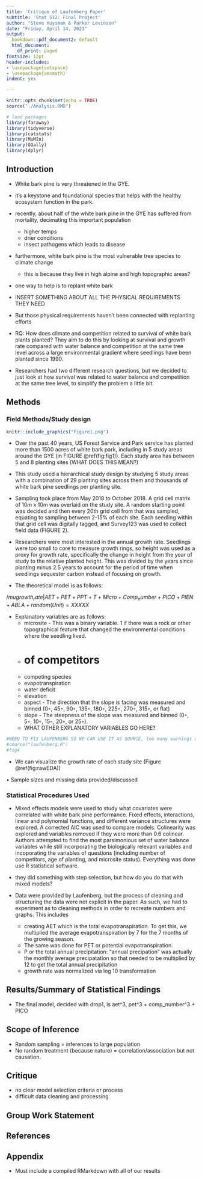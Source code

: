 ```yaml
---
title: 'Critique of Laufenberg Paper'
subtitle: 'Stat 512: Final Project'
author: "Steve Huysman & Parker Levinson"
date: "Friday, April 14, 2023"
output:
  bookdown::pdf_document2: default
  html_document:
    df_print: paged
fontsize: 12pt
header-includes:
- \usepackage{setspace}
- \usepackage{amsmath}
indent: yes

---
```

```r
knitr::opts_chunk$set(echo = TRUE)
source("./Analysis.RMD")
```


```r
# load packages
library(faraway)
library(tidyverse)
library(catstats)
library(MuMIn)
library(GGally)
library(dplyr)
```


\doublespacing

## Introduction
- White bark pine is very threatened in the GYE. 
- it's a keystone and foundational species that helps with the healthy ecosystem function in the park. 
- recently, about half of the white bark pine in the GYE has suffered from mortality, decimating this important population
  - higher temps
  - drier conditions 
  - insect pathogens which leads to disease
- furthermore, white bark pine is the most vulnerable tree species to climate change
  - this is because they live in high alpine and high topographic areas?
- one way to help is to replant white bark
- INSERT SOMETHING ABOUT ALL THE PHYSICAL REQUIREMENTS THEY NEED
- But those physical requirements haven't been connected with replanting efforts
- RQ: How does climate and competition related to survival of white bark plants planted? They aim to do this by looking at survival and growth rate compared with water balance and competition at the same tree level across a large environmental gradient where seedlings have been planted since 1990.

- Researchers had two different research questions, but we decided to just look at how survival was related to water balance and competition at the same tree level, to simplify the problem a little bit. 

## Methods

### Field Methods/Study design 


```r
knitr::include_graphics("Figure1.png")
```

- Over the past 40 years, US Forest Service and Park service has planted more than 1500 acres of white bark park, including in 5 study areas around the GYE (in FIGURE \@ref(fig:fig1)). Each study area has between 5 and 8 planting sites (WHAT DOES THIS MEAN?)

- This study used a hierarchical study design by studying 5 study areas with a combination of 29 planting sites across them and thousands of white bark pine seedlings per planting site. 
- Sampling took place from May 2018 to October 2018. A grid cell matrix of 10m x 10m was overlaid on the study site. A random starting point was decided and then every 20th grid cell from that was sampled, equating to sampling between 2-15% of each site. Each seedling within that grid cell was digitally tagged, and Survey123 was used to collect field data (FIGURE 2). 

- Researchers were most interested in the annual growth rate. Seedlings were too small to core to measure growth rings, so height was used as a proxy for growth rate, specifically the change in height from the year of study to the relative planted height. This was divided by the years since planting minus 2.5 years to account for the period of time when seedlings sequester carbon instead of focusing on growth. 

- The theoretical model is as follows: 

$/mu{growth_rate | AET + PET + PPT + T + Micro + Comp_number + PICO + PIEN + ABLA + random (Unit)} = XXXXX$

- Explanatory variables are as follows: 
  - microsite - This was a binary variable. 1 if there was a rock or other topographical feature that changed the environmental conditions where the seedling lived.
  - # of competitors
  - competing species
  - evapotranspiration 
  - water deficit 
  - elevation
  - aspect - The direction that the slope is facing was measured and binned (0◦, 45◦, 90◦, 135◦, 180◦, 225◦, 270◦, 315◦, or flat)
  - slope - The steepness of the slope was measured and binned (0◦, 5◦, 10◦, 15◦, 20◦, or 25◦). 
  - WHAT OTHER EXPLANATORY VARIABLES GO HERE?
  
```r
#NEED TO FIX LAUFENBERG SO WE CAN USE IT AS SOURCE, too many warnings and stuff. or we can create a different source document - PL
#source("laufenberg.R")
#fig4
```
- We can visualize the growth rate of each study site (Figure \@ref(fig:rawEDA))  

• Sample sizes and missing data provided/discussed

### Statistical Procedures Used
- Mixed effects models were used to study what covariates were correlated with white bark pine performance. Fixed effects, interactions, linear and polynomial functions, and different variance structures were explored. A corrected AIC was used to compare models. Colinearity was explored and variables removed if they were more than 0.6 colinear. Authors attempted to find the most parsimonious set of water balance variables while still incorporating the biologically relevant variables and incoporating the variables of questions (including number of competitors, age of planting, and microsite status). Everything was done use R statistical software. 

- they did something with step selection, but how do you do that with mixed models? 

- Data were provided by Laufenberg, but the process of cleaning and structuring the data were not explicit in the paper. As such, we had to experiment as to cleaning methods in order to recreate numbers and graphs. This includes 
  - creating AET which is the total evapotranspiration. To get this, we multiplied the average evapotranspiration by 7 for the 7 months of the growing season.  
  - The same was done for PET or potential evapotranspiration. 
  - P or the total annual precipitation: "annual precipation" was actually the monthly average precipatation so that needed to be multiplied by 12 to get the total annual precipitation
  - growth rate was normalized via log 10 transformation


## Results/Summary of Statistical Findings

- The final model, decided with drop1, is aet^3, pet^3 + comp_number^3 + PICO

## Scope of Inference
- Random sampling = inferences to large population 
- No random treatment (because nature) = correlation/association but not causation. 

## Critique
- no clear model selection criteria or process
- difficult data cleaning and processing

## Group Work Statement

## References

## Appendix

- Must include a compiled RMarkdown with all of our results
